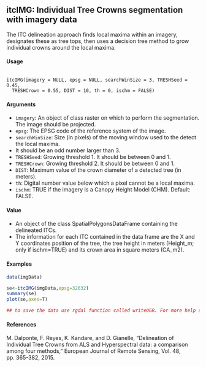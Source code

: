 ## itcIMG: Individual Tree Crowns segmentation with imagery data

The ITC delineation approach finds local maxima within an imagery, designates these as tree tops, then uses a decision
tree method to grow individual crowns around the local maxima.

#### Usage
<pre><code>
itcIMG(imagery = NULL, epsg = NULL, searchWinSize = 3, TRESHSeed = 0.45,
  TRESHCrown = 0.55, DIST = 10, th = 0, ischm = FALSE)
</code></pre>

#### Arguments
* ``imagery``: An object of class raster on which to perform the segmentation. The image should be projected.
* ``epsg``: The EPSG code of the reference system of the image.
* ``searchWinSize``: Size (in pixels) of the moving window used to the detect the local maxima. 
 - It should be an odd number larger than 3.
* ``TRESHSeed``: Growing threshold 1. It should be between 0 and 1.
* ``TRESHCrown``: Growing threshold 2. It should be between 0 and 1.
* ``DIST``: Maximum value of the crown diameter of a detected tree (in meters).
* ``th``: Digital number value below which a pixel cannot be a local maxima.
* ``ischm``: TRUE if the imagery is a Canopy Height Model (CHM). Default: FALSE.

#### Value
* An object of the class SpatialPolygonsDataFrame containing the delineated ITCs. 
* The information for each ITC contained in the data frame are the X and Y coordinates position of the tree, the tree height in meters (Height_m; only if ischm=TRUE) and its crown area in square meters (CA_m2).


#### Examples

```r
data(imgData)

se<-itcIMG(imgData,epsg=32632)
summary(se)
plot(se,axes=T)

## to save the data use rgdal function called writeOGR. For more help see rgdal package.

```

#### References

M. Dalponte, F. Reyes, K. Kandare, and D. Gianelle, "Delineation of Individual Tree Crowns from ALS and Hyperspectral data: a comparison among four methods," European Journal of Remote Sensing, Vol. 48, pp. 365-382, 2015.
